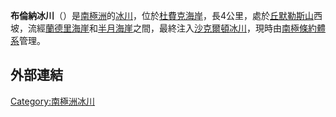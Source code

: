 {{Coord|85|14|S|175|38|W|source:GNIS|display=title}}

'''布倫納冰川'''（{{lang-en|Brunner Glacier}}）是[[南極洲|南極洲]]的[[冰川|冰川]]，位於[[杜費克海岸|杜費克海岸]]，長4公里，處於[[丘默勒斯山|丘默勒斯山]]西坡，流經[[蘭德里海崖|蘭德里海崖]]和[[半月海崖|半月海崖]]之間，最終注入[[沙克爾頓冰川|沙克爾頓冰川]]，現時由[[南極條約體系|南極條約體系]]管理。

==外部連結==
{{cite gnis | type = antarid | id = 2052| name =Brunner Glacier | accessdate = 2011-09-22}}

{{DEFAULTSORT:Brunner Glacier}}
[[Category:南極洲冰川|Category:南極洲冰川]]


{{DufekCoast-geo-stub}}